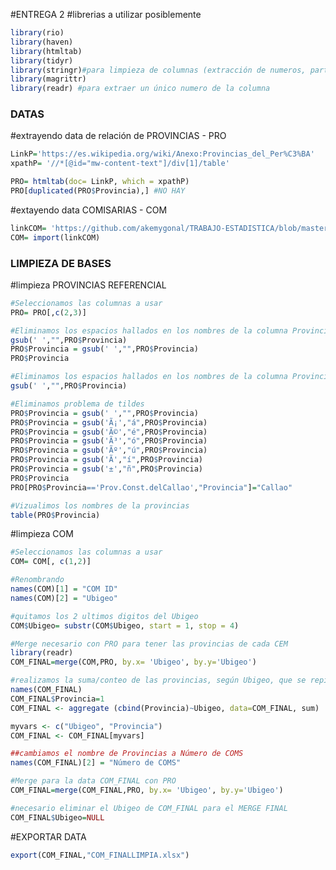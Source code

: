 #ENTREGA 2
#librerias a utilizar posiblemente
```{r}
library(rio)
library(haven)
library(htmltab)
library(tidyr)
library(stringr)#para limpieza de columnas (extracción de numeros, particiones)
library(magrittr)
library(readr) #para extraer un único numero de la columna
```
### DATAS
#extrayendo data de relación de PROVINCIAS - PRO
```{r}
LinkP='https://es.wikipedia.org/wiki/Anexo:Provincias_del_Per%C3%BA'
xpathP= '//*[@id="mw-content-text"]/div[1]/table'

PRO= htmltab(doc= LinkP, which = xpathP)
PRO[duplicated(PRO$Provincia),] #NO HAY 
```
#extayendo data COMISARIAS - COM
```{r}
linkCOM= 'https://github.com/akemygonal/TRABAJO-ESTADISTICA/blob/master/COMISARIAS%20SUCIA.sav?raw=true'
COM= import(linkCOM)
```
### LIMPIEZA DE BASES
#limpieza PROVINCIAS REFERENCIAL
```{r}
#Seleccionamos las columnas a usar
PRO= PRO[,c(2,3)]

#Eliminamos los espacios hallados en los nombres de la columna Provincia
gsub(' ',"",PRO$Provincia)
PRO$Provincia = gsub(' ',"",PRO$Provincia)
PRO$Provincia

#Eliminamos los espacios hallados en los nombres de la columna Provincia
gsub(' ',"",PRO$Provincia)

#Eliminamos problema de tildes
PRO$Provincia = gsub(' ',"",PRO$Provincia)
PRO$Provincia = gsub('Ã¡',"á",PRO$Provincia)
PRO$Provincia = gsub('Ã©',"é",PRO$Provincia)
PRO$Provincia = gsub('Ã³',"ó",PRO$Provincia)
PRO$Provincia = gsub('Ãº',"ú",PRO$Provincia)
PRO$Provincia = gsub('Ã',"í",PRO$Provincia)
PRO$Provincia = gsub('±',"ñ",PRO$Provincia)
PRO$Provincia
PRO[PRO$Provincia=='Prov.Const.delCallao',"Provincia"]="Callao"

#Vizualimos los nombres de la provincias
table(PRO$Provincia)
```
#limpieza COM
```{r}
#Seleccionamos las columnas a usar
COM= COM[, c(1,2)]

#Renombrando
names(COM)[1] = "COM ID"
names(COM)[2] = "Ubigeo"

#quitamos los 2 ultimos digitos del Ubigeo
COM$Ubigeo= substr(COM$Ubigeo, start = 1, stop = 4)

#Merge necesario con PRO para tener las provincias de cada CEM
library(readr)
COM_FINAL=merge(COM,PRO, by.x= 'Ubigeo', by.y='Ubigeo')

#realizamos la suma/conteo de las provincias, según Ubigeo, que se repiten 
names(COM_FINAL)
COM_FINAL$Provincia=1
COM_FINAL <- aggregate (cbind(Provincia)~Ubigeo, data=COM_FINAL, sum)

myvars <- c("Ubigeo", "Provincia")
COM_FINAL <- COM_FINAL[myvars]

##cambiamos el nombre de Provincias a Número de COMS
names(COM_FINAL)[2] = "Número de COMS"

#Merge para la data COM_FINAL con PRO
COM_FINAL=merge(COM_FINAL,PRO, by.x= 'Ubigeo', by.y='Ubigeo')

#necesario eliminar el Ubigeo de COM_FINAL para el MERGE FINAL
COM_FINAL$Ubigeo=NULL
```
#EXPORTAR DATA
```{r}
export(COM_FINAL,"COM_FINALLIMPIA.xlsx")
```
